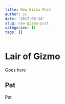 ```yaml
---
title: New Gizmo Post
author: SC
date: '2017-08-14'
slug: new-gizmo-post
categories: []
tags: []
---
```


# Lair of Gizmo

Goes here

## Pat 

Pat

